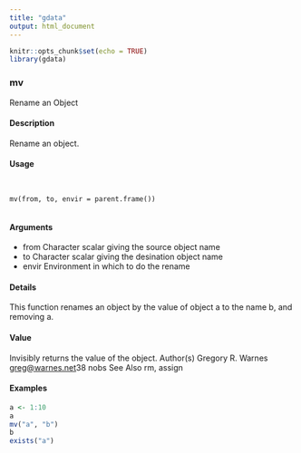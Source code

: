 ```yaml
---
title: "gdata"
output: html_document
---
```


```r
knitr::opts_chunk$set(echo = TRUE)
library(gdata)
```

### mv
Rename an Object

#### Description

Rename an object.

#### Usage
<pre><code>

mv(from, to, envir = parent.frame())

</code></pre>
#### Arguments

* from Character scalar giving the source object name
* to Character scalar giving the desination object name
* envir Environment in which to do the rename

#### Details

This function renames an object by the value of object a to the name b, and removing a.

#### Value

Invisibly returns the value of the object.
Author(s)
Gregory R. Warnes <greg@warnes.net>38
nobs
See Also
rm, assign

#### Examples
```r

a <- 1:10
a
mv("a", "b")
b
exists("a")
```
